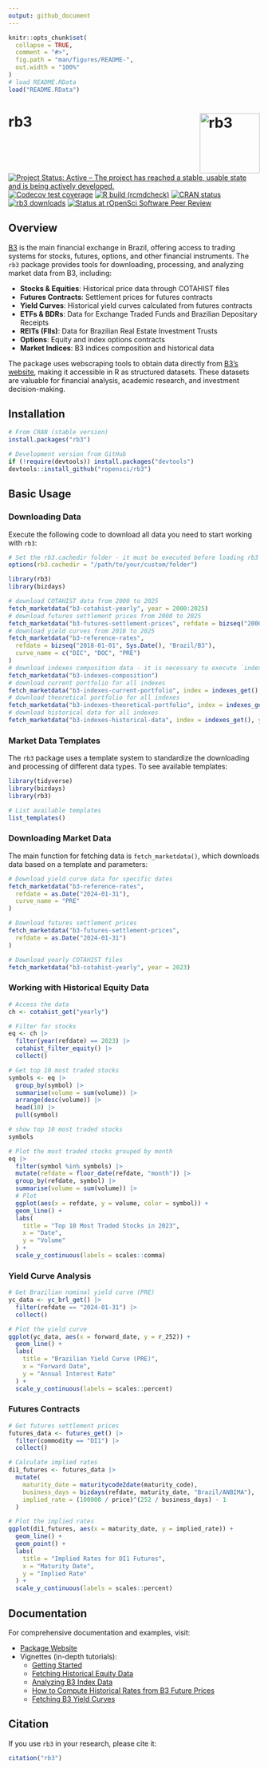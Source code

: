 ```yaml
---
output: github_document
---
```


<!-- README.md is generated from README.Rmd. Please edit that file -->

```r
knitr::opts_chunk$set(
  collapse = TRUE,
  comment = "#>",
  fig.path = "man/figures/README-",
  out.width = "100%"
)
# load README.RData
load("README.RData")
```

# rb3 <img src="man/figures/logo.png" align="right" width="120" alt="rb3" />

<!-- badges: start -->
[![Project Status: Active – The project has reached a stable, usable state and is being actively developed.](https://www.repostatus.org/badges/latest/active.svg)](https://www.repostatus.org/#active)
[![Codecov test coverage](https://codecov.io/gh/wilsonfreitas/rb3/branch/main/graph/badge.svg)](https://app.codecov.io/gh/wilsonfreitas/rb3?branch=main)
[![R build (rcmdcheck)](https://github.com/ropensci/rb3/workflows/R-CMD-check/badge.svg)](https://github.com/ropensci/rb3/actions)
[![CRAN status](https://www.r-pkg.org/badges/version/rb3)](https://CRAN.R-project.org/package=rb3)
[![rb3 downloads](https://cranlogs.r-pkg.org/badges/rb3)](https://cran.r-project.org/package=rb3)
[![Status at rOpenSci Software Peer Review](https://badges.ropensci.org/534_status.svg)](https://github.com/ropensci/software-review/issues/534)
<!-- badges: end -->

## Overview

[B3](https://www.b3.com.br) is the main financial exchange in Brazil, offering access to trading systems for stocks, futures, options, and other financial instruments. The `rb3` package provides tools for downloading, processing, and analyzing market data from B3, including:

- **Stocks & Equities**: Historical price data through COTAHIST files
- **Futures Contracts**: Settlement prices for futures contracts
- **Yield Curves**: Historical yield curves calculated from futures contracts
- **ETFs & BDRs**: Data for Exchange Traded Funds and Brazilian Depositary Receipts
- **REITs (FIIs)**: Data for Brazilian Real Estate Investment Trusts
- **Options**: Equity and index options contracts
- **Market Indices**: B3 indices composition and historical data

The package uses webscraping tools to obtain data directly from [B3's website](https://www.b3.com.br), making it accessible in R as structured datasets. These datasets are valuable for financial analysis, academic research, and investment decision-making.

## Installation

```r
# From CRAN (stable version)
install.packages("rb3")

# Development version from GitHub
if (!require(devtools)) install.packages("devtools")
devtools::install_github("ropensci/rb3")
```

## Basic Usage

### Downloading Data

Execute the following code to download all data you need to start working with `rb3`:

```r
# Set the rb3.cachedir folder - it must be executed before loading rb3 package
options(rb3.cachedir = "/path/to/your/custom/folder")

library(rb3)
library(bizdays)

# download COTAHIST data from 2000 to 2025
fetch_marketdata("b3-cotahist-yearly", year = 2000:2025)
# download futures settlement prices from 2000 to 2025
fetch_marketdata("b3-futures-settlement-prices", refdate = bizseq("2000-01-01", Sys.Date(), "Brazil/B3"))
# download yield curves from 2018 to 2025
fetch_marketdata("b3-reference-rates",
  refdate = bizseq("2018-01-01", Sys.Date(), "Brazil/B3"),
  curve_name = c("DIC", "DOC", "PRE")
)
# download indexes composition data - it is necessary to execute `indexes_get()`
fetch_marketdata("b3-indexes-composition")
# download current portfolio for all indexes
fetch_marketdata("b3-indexes-current-portfolio", index = indexes_get(), throttle = TRUE)
# download theoretical portfolio for all indexes
fetch_marketdata("b3-indexes-theoretical-portfolio", index = indexes_get(), throttle = TRUE)
# download historical data for all indexes
fetch_marketdata("b3-indexes-historical-data", index = indexes_get(), year = 2000:2025, throttle = TRUE)
```

### Market Data Templates

The `rb3` package uses a template system to standardize the downloading and processing of different data types. To see available templates:

```r
library(tidyverse)
library(bizdays)
library(rb3)

# List available templates
list_templates()
```

### Downloading Market Data

The main function for fetching data is `fetch_marketdata()`, which downloads data based on a template and parameters:

```r
# Download yield curve data for specific dates
fetch_marketdata("b3-reference-rates",
  refdate = as.Date("2024-01-31"),
  curve_name = "PRE"
)

# Download futures settlement prices
fetch_marketdata("b3-futures-settlement-prices",
  refdate = as.Date("2024-01-31")
)

# Download yearly COTAHIST files
fetch_marketdata("b3-cotahist-yearly", year = 2023)
```

### Working with Historical Equity Data

```r
# Access the data
ch <- cotahist_get("yearly")

# Filter for stocks
eq <- ch |>
  filter(year(refdate) == 2023) |>
  cotahist_filter_equity() |>
  collect()
```

```r
# Get top 10 most traded stocks
symbols <- eq |>
  group_by(symbol) |>
  summarise(volume = sum(volume)) |>
  arrange(desc(volume)) |>
  head(10) |>
  pull(symbol)

# show top 10 most traded stocks
symbols
```

```r
# Plot the most traded stocks grouped by month
eq |>
  filter(symbol %in% symbols) |>
  mutate(refdate = floor_date(refdate, "month")) |>
  group_by(refdate, symbol) |>
  summarise(volume = sum(volume)) |>
  # Plot
  ggplot(aes(x = refdate, y = volume, color = symbol)) +
  geom_line() +
  labs(
    title = "Top 10 Most Traded Stocks in 2023",
    x = "Date",
    y = "Volume"
  ) +
  scale_y_continuous(labels = scales::comma)
```

### Yield Curve Analysis

```r
# Get Brazilian nominal yield curve (PRE)
yc_data <- yc_brl_get() |>
  filter(refdate == "2024-01-31") |>
  collect()
```

```r
# Plot the yield curve
ggplot(yc_data, aes(x = forward_date, y = r_252)) +
  geom_line() +
  labs(
    title = "Brazilian Yield Curve (PRE)",
    x = "Forward Date",
    y = "Annual Interest Rate"
  ) +
  scale_y_continuous(labels = scales::percent)
```

### Futures Contracts

```r
# Get futures settlement prices
futures_data <- futures_get() |>
  filter(commodity == "DI1") |>
  collect()
```

```r
# Calculate implied rates
di1_futures <- futures_data |>
  mutate(
    maturity_date = maturitycode2date(maturity_code),
    business_days = bizdays(refdate, maturity_date, "Brazil/ANBIMA"),
    implied_rate = (100000 / price)^(252 / business_days) - 1
  )

# Plot the implied rates
ggplot(di1_futures, aes(x = maturity_date, y = implied_rate)) +
  geom_line() +
  geom_point() +
  labs(
    title = "Implied Rates for DI1 Futures",
    x = "Maturity Date",
    y = "Implied Rate"
  ) +
  scale_y_continuous(labels = scales::percent)
```

## Documentation

For comprehensive documentation and examples, visit:

- [Package Website](https://ropensci.github.io/rb3/)
- Vignettes (in-depth tutorials):
  - [Getting Started](https://ropensci.github.io/rb3/articles/Getting-started.html)
  - [Fetching Historical Equity Data](https://ropensci.github.io/rb3/articles/Fetching-historical-equity-data.html)
  - [Analyzing B3 Index Data](https://ropensci.github.io/rb3/articles/Fetching-historical-index-data.html)
  - [How to Compute Historical Rates from B3 Future Prices](https://ropensci.github.io/rb3/articles/Fetching-historical-future-rates.html)
  - [Fetching B3 Yield Curves](https://ropensci.github.io/rb3/articles/Fetching-historical-yield-curve.html)

## Citation

If you use `rb3` in your research, please cite it:

```r
citation("rb3")
```